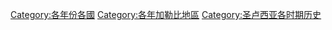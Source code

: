 [[Category:各年份各國|Category:各年份各國]]
[[Category:各年加勒比地區|Category:各年加勒比地區]]
[[Category:圣卢西亚各时期历史|Category:圣卢西亚各时期历史]]